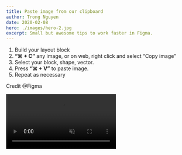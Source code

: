 ```yaml
---
title: Paste image from our clipboard
author: Trong Nguyen
date: 2020-02-08
hero: ./images/hero-2.jpg
excerpt: Small but awesome tips to work faster in Figma.
---
```


<div class="Grid Col2">
<p>

1. Build your layout block
2. **“⌘ + C”** any image, or on web, right click and select “Copy image” 
3. Select your block, shape, vector.
4. Press **“⌘ + V”** to paste image.
5. Repeat as necessary

Credit @Figma

</p>

<div class="video">
  <video autoplay loop muted playsinline src="https://video.twimg.com/amplify_video/1214958570292166656/vid/1152x720/obfc86M1lMDKCq7w.mp4"></video>
</div>
</div>